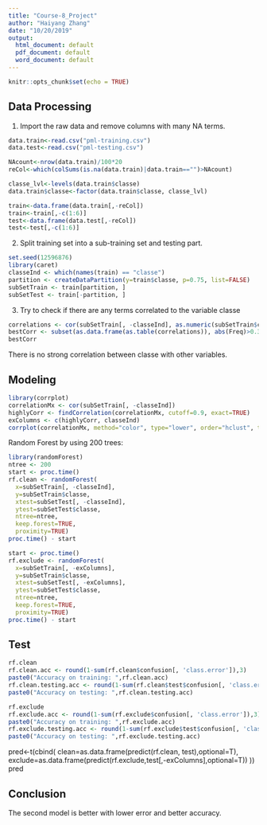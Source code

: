---
title: "Course-8_Project"
author: "Haiyang Zhang"
date: "10/20/2019"
output:
  html_document: default
  pdf_document: default
  word_document: default
---

```{r setup, include=FALSE}
knitr::opts_chunk$set(echo = TRUE)
```

## Data Processing

1. Import the raw data and remove columns with many NA terms.

```{r}
data.train<-read.csv("pml-training.csv")
data.test<-read.csv("pml-testing.csv")

NAcount<-nrow(data.train)/100*20
reCol<-which(colSums(is.na(data.train)|data.train=="")>NAcount)

classe_lvl<-levels(data.train$classe)
data.train$classe<-factor(data.train$classe, classe_lvl)

train<-data.frame(data.train[,-reCol])
train<-train[,-c(1:6)]
test<-data.frame(data.test[,-reCol])
test<-test[,-c(1:6)]
```

2. Split training set into a sub-training set and testing part.

```{r}
set.seed(12596876)
library(caret)
classeInd <- which(names(train) == "classe")
partition <- createDataPartition(y=train$classe, p=0.75, list=FALSE)
subSetTrain <- train[partition, ]
subSetTest <- train[-partition, ]
```

3. Try to check if there are any terms correlated to the variable classe
```{r}
correlations <- cor(subSetTrain[, -classeInd], as.numeric(subSetTrain$classe))
bestCorr <- subset(as.data.frame(as.table(correlations)), abs(Freq)>0.3)
bestCorr
```
There is no strong correlation between classe with other variables.

## Modeling

```{r}
library(corrplot)
correlationMx <- cor(subSetTrain[, -classeInd])
highlyCorr <- findCorrelation(correlationMx, cutoff=0.9, exact=TRUE)
exColumns <- c(highlyCorr, classeInd)
corrplot(correlationMx, method="color", type="lower", order="hclust", tl.cex=0.70, tl.col="black", diag = FALSE)
```

Random Forest by using 200 trees:
```{r}
library(randomForest)
ntree <- 200 
start <- proc.time()
rf.clean <- randomForest(
  x=subSetTrain[, -classeInd], 
  y=subSetTrain$classe,
  xtest=subSetTest[, -classeInd], 
  ytest=subSetTest$classe, 
  ntree=ntree,
  keep.forest=TRUE,
  proximity=TRUE) 
proc.time() - start

start <- proc.time()
rf.exclude <- randomForest(
  x=subSetTrain[, -exColumns], 
  y=subSetTrain$classe,
  xtest=subSetTest[, -exColumns], 
  ytest=subSetTest$classe, 
  ntree=ntree,
  keep.forest=TRUE,
  proximity=TRUE) 
proc.time() - start
```
## Test
```{r}
rf.clean
rf.clean.acc <- round(1-sum(rf.clean$confusion[, 'class.error']),3)
paste0("Accuracy on training: ",rf.clean.acc)
rf.clean.testing.acc <- round(1-sum(rf.clean$test$confusion[, 'class.error']),3)
paste0("Accuracy on testing: ",rf.clean.testing.acc)

rf.exclude
rf.exclude.acc <- round(1-sum(rf.exclude$confusion[, 'class.error']),3)
paste0("Accuracy on training: ",rf.exclude.acc)
rf.exclude.testing.acc <- round(1-sum(rf.exclude$test$confusion[, 'class.error']),3)
paste0("Accuracy on testing: ",rf.exclude.testing.acc)
```

pred<-t(cbind(
clean=as.data.frame(predict(rf.clean, test),optional=T),
exclude=as.data.frame(predict(rf.exclude,test[,-exColumns],optional=T))
))
pred

## Conclusion
The second model is better with lower error and better accuracy.